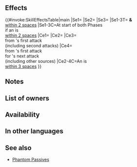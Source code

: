 {{Weapon Infobox
|tagid=SID_ジャハナの槍
|intID=4537
|image=wep_lc188
|exclusive=0
|weaponType=Lance
|cost=200
|might=10
|range=1
|effect=If a skill compares unit's Spd to a foe's or ally's Spd, treats unit's Spd as if granted +7.<br><br>At start of player phase or enemy phase, if unit is within 2 spaces of an ally, grants Atk/Spd+6,【Dodge】, and "neutralizes penalties on unit during combat" to unit and allies within 2 spaces of unit for 1 turn.<br><br>If unit is within 3 spaces of an ally, grants Atk/Spd/Def/Res+5 to unit and reduces damage from foe's first attack by 7 during combat ("first attack" normally means only the first strike; for effects that grant "unit attacks twice," it means the first and second strikes), and unit's next attack deals damage = total damage reduced from foe's first attack (by any source, including other skills). Resets at end of combat.<br><br>【Dodge】<br>If unit's Spd > foe's Spd, reduces damage from attacks during combat and from area-of-effect Specials (excluding Røkkr area-of-effect Specials) by percentage = difference between stats × 4 (max 40%).
|required=Steel Lance
|next=Jehanna Lance+
|promotionRarity=5
|promotionTier=1
|properties=
}}
==Effects==
{{#invoke:SkillEffectsTable|main
|Se1={{Eft|Bonuses|Atk/Spd|6}}
|Se2={{SEt|Dodge}}
|Se3={{SEt|Neutralize Penalties}}
|Se1-3T={{Tgt|Unit}} '''&''' {{Tgt|Allies}}<br>[[within 2 spaces]]
|Se1-3C=At start of both Phases<br>if an {{Tgt|Ally}} is<br>[[within 2 spaces]]
|Ce1={{Eft|Phantom|Spd|7}}
|Ce2={{Eft|Temporary buffs|Atk/Spd/Def/Res|5}}
|Ce3={{Eft|Damage Reduction|7}}<br>from {{Tgt|Foe}}'s first attack<br>(including second attacks)
|Ce4={{Eft|Damage Boost|total damage reduced}}<br>from {{Tgt|Foe}}'s first attack<br>for {{Tgt|Unit}}'s next attack<br>(including other sources)
|Ce2-4C=An {{Tgt|Ally}} is<br>[[within 3 spaces]]
}}
==Notes==
{{Phantom Passive notes|Spd}}
{{Bonuses}}
{{Dodge}}
{{Neutralize Penalties}}
{{Temporary buffs}}
{{DamageBoostFromDamageReduction|7|flat=1}}

==List of owners==
{{Skill Hero List}}
==Availability==
{{PassiveFocusList}}
{{PassiveDistributionList}}
{{PassiveCombatManualList}}
==In other languages==
{{OtherLanguages
|japanese=
|german=
|spanishEU=
|spanishLA=
|french=
|italian=
|chineseTW=
|portuguese=
}}
==See also==
{{See also skills|cond=(Description LIKE '%if a skill compares unit_s Spd%' OR Description LIKE '%reduces damage%next attack%total damage%' AND NOT SCategory='special') AND Exclusive='1'}}
* [[Phantom Passives]]
{{Weapons Navbox}}